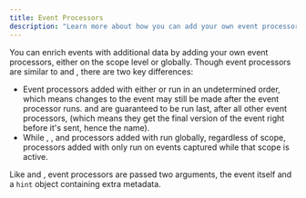 ```yaml
---
title: Event Processors
description: "Learn more about how you can add your own event processors globally or to the current scope."
---
```


You can enrich events with additional data by adding your own event processors, either on the scope level or globally. Though event processors are similar to <PlatformIdentifier name="before-send" /> and <PlatformIdentifier name="before-send-transaction" />, there are two key differences:

- Event processors added with either <PlatformIdentifier name="add-global-event-processor" /> or <PlatformIdentifier name="scope.add-event-processor" /> run in an undetermined order, which means changes to the event may still be made after the event processor runs. <PlatformIdentifier name="before-send" /> and <PlatformIdentifier name="before-send-transaction" /> are guaranteed to be run last, after all other event processors, (which means they get the final version of the event right before it's sent, hence the name).
- While <PlatformIdentifier name="before-send" />, <PlatformIdentifier name="before-send-transaction" />, and processors added with <PlatformIdentifier name="add-global-event-processor" /> run globally, regardless of scope, processors added with <PlatformIdentifier name="scope.add-event-processor" /> only run on events captured while that scope is active.

Like <PlatformIdentifier name="before-send" /> and <PlatformIdentifier name="before-send-transaction" />, event processors are passed two arguments, the event itself and <PlatformLink to="/configuration/filtering/#using-hints">a `hint` object</PlatformLink> containing extra metadata.

<PlatformContent includePath="enriching-events/event-processors" />

